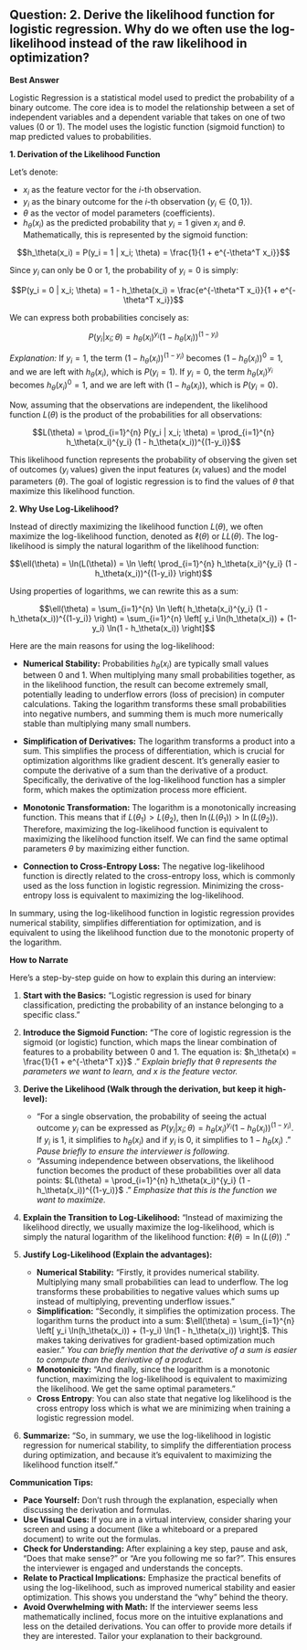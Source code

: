 ## Question: 2. Derive the likelihood function for logistic regression. Why do we often use the log-likelihood instead of the raw likelihood in optimization?

**Best Answer**

Logistic Regression is a statistical model used to predict the probability of a binary outcome.  The core idea is to model the relationship between a set of independent variables and a dependent variable that takes on one of two values (0 or 1). The model uses the logistic function (sigmoid function) to map predicted values to probabilities.

**1. Derivation of the Likelihood Function**

Let's denote:

*   $x_i$ as the feature vector for the $i$-th observation.
*   $y_i$ as the binary outcome for the $i$-th observation ($y_i \in \{0, 1\}$).
*   $\theta$ as the vector of model parameters (coefficients).
*   $h_\theta(x_i)$ as the predicted probability that $y_i = 1$ given $x_i$ and $\theta$.  Mathematically, this is represented by the sigmoid function:

$$h_\theta(x_i) = P(y_i = 1 | x_i; \theta) = \frac{1}{1 + e^{-\theta^T x_i}}$$

Since $y_i$ can only be 0 or 1, the probability of $y_i = 0$ is simply:

$$P(y_i = 0 | x_i; \theta) = 1 - h_\theta(x_i) = \frac{e^{-\theta^T x_i}}{1 + e^{-\theta^T x_i}}$$

We can express both probabilities concisely as:

$$P(y_i | x_i; \theta) = h_\theta(x_i)^{y_i} (1 - h_\theta(x_i))^{(1-y_i)}$$

*Explanation:*  If $y_i = 1$, the term $(1 - h_\theta(x_i))^{(1-y_i)}$ becomes $(1 - h_\theta(x_i))^0 = 1$, and we are left with $h_\theta(x_i)$, which is $P(y_i = 1)$. If $y_i = 0$, the term $h_\theta(x_i)^{y_i}$ becomes $h_\theta(x_i)^0 = 1$, and we are left with $(1 - h_\theta(x_i))$, which is $P(y_i = 0)$.

Now, assuming that the observations are independent, the likelihood function $L(\theta)$ is the product of the probabilities for all observations:

$$L(\theta) = \prod_{i=1}^{n} P(y_i | x_i; \theta) = \prod_{i=1}^{n} h_\theta(x_i)^{y_i} (1 - h_\theta(x_i))^{(1-y_i)}$$

This likelihood function represents the probability of observing the given set of outcomes ($y_i$ values) given the input features ($x_i$ values) and the model parameters ($\theta$).  The goal of logistic regression is to find the values of $\theta$ that maximize this likelihood function.

**2. Why Use Log-Likelihood?**

Instead of directly maximizing the likelihood function $L(\theta)$, we often maximize the log-likelihood function, denoted as $\ell(\theta)$ or $LL(\theta)$.  The log-likelihood is simply the natural logarithm of the likelihood function:

$$\ell(\theta) = \ln(L(\theta)) = \ln \left( \prod_{i=1}^{n} h_\theta(x_i)^{y_i} (1 - h_\theta(x_i))^{(1-y_i)} \right)$$

Using properties of logarithms, we can rewrite this as a sum:

$$\ell(\theta) = \sum_{i=1}^{n} \ln \left( h_\theta(x_i)^{y_i} (1 - h_\theta(x_i))^{(1-y_i)} \right) = \sum_{i=1}^{n} \left[ y_i \ln(h_\theta(x_i)) + (1-y_i) \ln(1 - h_\theta(x_i)) \right]$$

Here are the main reasons for using the log-likelihood:

*   **Numerical Stability:** Probabilities $h_\theta(x_i)$ are typically small values between 0 and 1.  When multiplying many small probabilities together, as in the likelihood function, the result can become extremely small, potentially leading to underflow errors (loss of precision) in computer calculations. Taking the logarithm transforms these small probabilities into negative numbers, and summing them is much more numerically stable than multiplying many small numbers.

*   **Simplification of Derivatives:**  The logarithm transforms a product into a sum.  This simplifies the process of differentiation, which is crucial for optimization algorithms like gradient descent.  It's generally easier to compute the derivative of a sum than the derivative of a product.  Specifically, the derivative of the log-likelihood function has a simpler form, which makes the optimization process more efficient.

*   **Monotonic Transformation:** The logarithm is a monotonically increasing function.  This means that if $L(\theta_1) > L(\theta_2)$, then $\ln(L(\theta_1)) > \ln(L(\theta_2))$.  Therefore, maximizing the log-likelihood function is equivalent to maximizing the likelihood function itself.  We can find the same optimal parameters $\theta$ by maximizing either function.

*   **Connection to Cross-Entropy Loss:** The negative log-likelihood function is directly related to the cross-entropy loss, which is commonly used as the loss function in logistic regression.  Minimizing the cross-entropy loss is equivalent to maximizing the log-likelihood.

In summary, using the log-likelihood function in logistic regression provides numerical stability, simplifies differentiation for optimization, and is equivalent to using the likelihood function due to the monotonic property of the logarithm.

**How to Narrate**

Here's a step-by-step guide on how to explain this during an interview:

1.  **Start with the Basics:** "Logistic regression is used for binary classification, predicting the probability of an instance belonging to a specific class."

2.  **Introduce the Sigmoid Function:** "The core of logistic regression is the sigmoid (or logistic) function, which maps the linear combination of features to a probability between 0 and 1.  The equation is: $h_\theta(x) = \frac{1}{1 + e^{-\theta^T x}}$ ." *Explain briefly that $\theta$ represents the parameters we want to learn, and $x$ is the feature vector.*

3.  **Derive the Likelihood (Walk through the derivation, but keep it high-level):**

    *   "For a single observation, the probability of seeing the actual outcome $y_i$ can be expressed as $P(y_i | x_i; \theta) = h_\theta(x_i)^{y_i} (1 - h_\theta(x_i))^{(1-y_i)}$. If $y_i$ is 1, it simplifies to $h_\theta(x_i)$ and if $y_i$ is 0, it simplifies to $1 - h_\theta(x_i)$ ." *Pause briefly to ensure the interviewer is following.*
    *   "Assuming independence between observations, the likelihood function becomes the product of these probabilities over all data points: $L(\theta) = \prod_{i=1}^{n} h_\theta(x_i)^{y_i} (1 - h_\theta(x_i))^{(1-y_i)}$ ." *Emphasize that this is the function we want to maximize.*

4.  **Explain the Transition to Log-Likelihood:** "Instead of maximizing the likelihood directly, we usually maximize the log-likelihood, which is simply the natural logarithm of the likelihood function: $\ell(\theta) = \ln(L(\theta))$ ."

5.  **Justify Log-Likelihood (Explain the advantages):**

    *   **Numerical Stability:** "Firstly, it provides numerical stability. Multiplying many small probabilities can lead to underflow. The log transforms these probabilities to negative values which sums up instead of multiplying, preventing underflow issues."
    *   **Simplification:** "Secondly, it simplifies the optimization process. The logarithm turns the product into a sum: $\ell(\theta) = \sum_{i=1}^{n} \left[ y_i \ln(h_\theta(x_i)) + (1-y_i) \ln(1 - h_\theta(x_i)) \right]$. This makes taking derivatives for gradient-based optimization much easier." *You can briefly mention that the derivative of a sum is easier to compute than the derivative of a product.*
    *   **Monotonicity:** "And finally, since the logarithm is a monotonic function, maximizing the log-likelihood is equivalent to maximizing the likelihood.  We get the same optimal parameters."
    *   **Cross Entropy**: You can also state that negative log likelihood is the cross entropy loss which is what we are minimizing when training a logistic regression model.

6.  **Summarize:** "So, in summary, we use the log-likelihood in logistic regression for numerical stability, to simplify the differentiation process during optimization, and because it's equivalent to maximizing the likelihood function itself."

**Communication Tips:**

*   **Pace Yourself:** Don't rush through the explanation, especially when discussing the derivation and formulas.
*   **Use Visual Cues:** If you are in a virtual interview, consider sharing your screen and using a document (like a whiteboard or a prepared document) to write out the formulas.
*   **Check for Understanding:** After explaining a key step, pause and ask, "Does that make sense?" or "Are you following me so far?". This ensures the interviewer is engaged and understands the concepts.
*   **Relate to Practical Implications:** Emphasize the practical benefits of using the log-likelihood, such as improved numerical stability and easier optimization. This shows you understand the "why" behind the theory.
*   **Avoid Overwhelming with Math:** If the interviewer seems less mathematically inclined, focus more on the intuitive explanations and less on the detailed derivations. You can offer to provide more details if they are interested. Tailor your explanation to their background.
